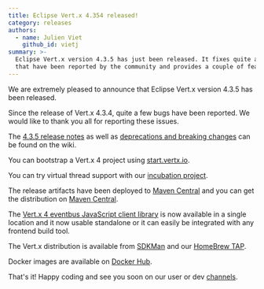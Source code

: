 ```yaml
---
title: Eclipse Vert.x 4.354 released!
category: releases
authors:
  - name: Julien Viet
    github_id: vietj
summary: >-
  Eclipse Vert.x version 4.3.5 has just been released. It fixes quite a few bugs
  that have been reported by the community and provides a couple of features.
---
```


We are extremely pleased to announce that Eclipse Vert.x version 4.3.5 has been released.

Since the release of Vert.x 4.3.4, quite a few bugs have been reported. We would like to thank you all for reporting these issues.

The [4.3.5 release notes](https://github.com/vert-x3/wiki/wiki/4.3.5-Release-Notes) as well as
[deprecations and breaking changes](https://github.com/vert-x3/wiki/wiki/4.3.5-Deprecations-and-breaking-changes)
 can be found on the wiki.

You can bootstrap a Vert.x 4 project using [start.vertx.io](https://start.vertx.io).

You can try virtual thread support with our [incubation project](https://github.com/vert-x3/vertx-virtual-threads-incubator).

The release artifacts have been deployed to [Maven Central](https://search.maven.org/search?q=g:io.vertx%20AND%20v:4.3.5) and
you can get the distribution on [Maven Central](https://repo1.maven.org/maven2/io/vertx/vertx-stack-manager/4.3.5/).

The [Vert.x 4 eventbus JavaScript client library](https://www.npmjs.com/package/@vertx/eventbus-bridge-client.js) is now available
in a single location and it now usable standalone or it can easily be integrated with any frontend build tool.

The Vert.x distribution is available from [SDKMan](https://sdkman.io) and our
[HomeBrew TAP](https://github.com/vertx-distrib/homebrew-tap).

Docker images are available on [Docker Hub](https://hub.docker.com/u/vertx/).

That's it! Happy coding and see you soon on our user or dev [channels](https://vertx.io/channels).
